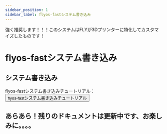 ```yaml
---
sidebar_position: 1
sidebar_label: flyos-fastシステム書き込み
---
```


強く推奨します！！！このシステムはFLYが3Dプリンターに特化してカスタマイズしたものです！

# flyos-fastシステム書き込み

## システム書き込み

flyos-fastシステム書き込みチュートリアル：<Button variant="contained" disableElevation href="/docs/DebugDoc/flyos-fast/#概要">flyos-fastシステム書き込みチュートリアル</Button>


## **あらあら！残りのドキュメントは更新中です、お楽しみに。。。。**
